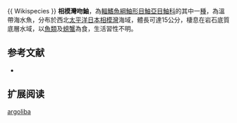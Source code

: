 {{Speciesbox
| name = 相模灣吻鮋
| image = 
| image_width = 250px
| status = NE
| status_system = IUCN3.1
| genus = Rhinopias
| species = argoliba
| authority =  [[Eschmeyer,_Hirosaki_&_Abe|Eschmeyer, Hirosaki & Abe]], 1973 
| synonyms = 
}}{{ Wikispecies }}
'''相模灣吻鮋'''，為[[輻鰭魚綱|輻鰭魚綱]][[鮋形目|鮋形目]][[鮋亞目|鮋亞目]][[鮋科|鮋科]]的其中一[[種|種]]，為溫帶海水魚，分布於西北[[太平洋|太平洋]][[日本|日本]][[相模灣|相模灣]]海域，體長可達15公分，棲息在岩石底質底層水域，以[[魚類|魚類]]及[[螃蟹|螃蟹]]為食，生活習性不明。
==参考文献==
*{{FishBase_species|genus=Rhinopias|species=argoliba|year=2014|month=6}}

== 扩展阅读 ==
{{refbegin}}
{{wikispecies-inline|Rhinopias argoliba|相模灣吻鮋}}
{{refend}}
{{Taxonbar|from=Q5020605}}

[[Category:吻鮋屬|argoliba]]


{{鮋形目小作品}}